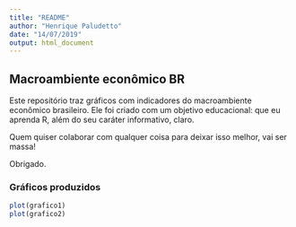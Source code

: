 ```yaml
---
title: "README"
author: "Henrique Paludetto"
date: "14/07/2019"
output: html_document
---
```


## Macroambiente econômico BR

Este repositório traz gráficos com indicadores do macroambiente econômico brasileiro. Ele foi criado com um objetivo educacional: que eu aprenda R, além do seu caráter informativo, claro.

Quem quiser colaborar com qualquer coisa para deixar isso melhor, vai ser massa!

Obrigado.

### Gráficos produzidos

```r
plot(grafico1)
plot(grafico2)
```